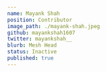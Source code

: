 ---
name: Mayank Shah
position: Contributor
image_path: ./mayank-shah.jpeg
github: mayankshah1607
twitter: mayankshah__
blurb: Mesh Head
status: Inactive
published: true
---
